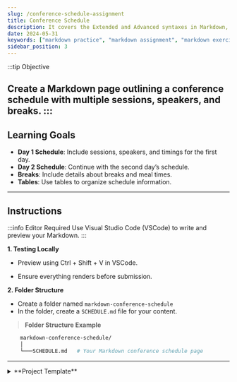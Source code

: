 ```yaml
---
slug: /conference-schedule-assignment
title: Conference Schedule
description: It covers the Extended and Advanced syntaxes in Markdown, best practices for writing clear and effective technical content, and tips for organizing structuring and formatting your documents. Whether you're new to Markdown or looking to refine your skills, this guide will help you master the essentials and produce professional-quality documentation 
date: 2024-05-31
keywords: ["markdown practice", "markdown assignment", "markdown exercise", "markdown Conference schedule"]
sidebar_position: 3
---
```


:::tip Objective 

Create a Markdown page outlining a conference schedule with multiple sessions, speakers, and breaks.
:::
---
## Learning Goals

- **Day 1 Schedule**: Include sessions, speakers, and timings for the first day.
- **Day 2 Schedule**: Continue with the second day’s schedule.
- **Breaks**: Include details about breaks and meal times.
- **Tables**: Use tables to organize schedule information.
---
## Instructions

:::info Editor Required
Use Visual Studio Code (VSCode) to write and preview your Markdown.
:::

**1. Testing Locally**

- Preview using Ctrl + Shift + V in VSCode.

- Ensure everything renders before submission.

**2. Folder Structure** 

- Create a folder named `markdown-conference-schedule` 
- In the folder, create a `SCHEDULE.md` file for your content.

> **Folder Structure Example**

```bash showLineNumbers{1-3}
    markdown-conference-schedule/
    │
    └───SCHEDULE.md   # Your Markdown conference schedule page
```
---
<details>
<summary> **Project Template** </summary>
### Conference Schedule
Welcome to the conference!

#### Day 1
**Opening Keynote**

- **Time**: 9:00 AM - 10:00 AM
- **Speaker**: Dr. John Smith

**Session 1: Web Development Trends**

- **Time**: 10:30 AM - 12:00 PM
- **Speaker**: Jane Doe

**Lunch Break**

- **Time**: 12:00 PM - 1:00 PM

**Session 2: The Future of AI**

- **Time**: 1:30 PM - 3:00 PM
- **Speaker**: Dr. Alice Johnson

**Networking Event**

- **Time**: 3:30 PM - 5:00 PM
---
#### Day 2

**Workshop: Advanced JavaScript**

- **Time**: 9:00 AM - 11:00 AM
- **Speaker**: Tom Brown

**Panel Discussion**

- **Time**: 11:30 AM - 12:30 PM
- **Topic**: Emerging Technologies

**Lunch Break**

- **Time**: 12:30 PM - 1:30 PM

**Closing Remarks**

- **Time**: 2:00 PM - 3:00 PM
- **Speaker**: Sarah Lee
---
#### Schedule Table

| Time                | Event                  | Speaker           |
| ------------------- | ---------------------- | ----------------- |
| 9:00 AM - 10:00 AM  | Opening Keynote        | Dr. John Smith    |
| 10:30 AM - 12:00 PM | Web Development Trends | Jane Doe          |
| 1:30 PM - 3:00 PM   | The Future of AI       | Dr. Alice Johnson |
</details>
